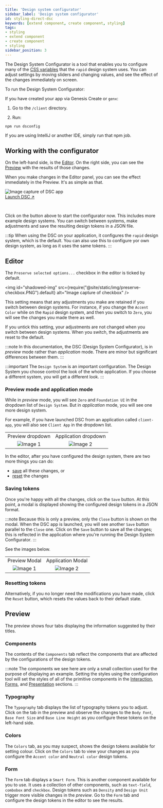 ```yaml
---
title: 'Design system configurator'
sidebar_label: 'Design system configurator'
id: styling-direct-dsc
keywords: [extend component, create component, styling]
tags:
- styling
- extend component
- create component
- styling
sidebar_position: 3
---
```


The Design System Configurator is a tool that enables you to configure many of the [CSS variables](../styling-direct-css-vars/) that the `rapid` design system uses. You can adjust settings by moving sliders and changing values, and see the effect of the changes immediately on screen.

To run the Design System Configurator:

If you have created your app via Genesis Create or `genx`:

1. Go to the `/client` directory.

2. Run:

```bash
npm run dsconfig
```
If you are using IntelliJ or another IDE, simply run that npm job.

## Working with the configurator

On the left-hand side, is the [Editor](#editor). On the right side, you can see the [Preview](#preview) with the results of those changes.

When you make changes in the Editor panel, you can see the effect immediately in the Preview. It's as simple as that.


<div class="demo-view">
  <img
    id="shadowed-img"
    src={require("@site/static/img/DSC-checkbox.PNG").default}
    alt="Image capture of DSC app"
  />
  <div>
    <!-- this link only works when deployed -->
    <a class="overlay-link" href="/docs/dsc/" target="_blank">
      Launch DSC &#x2197;
    </a>
  </div>
</div>

&nbsp;

Click on the button above to start the configurator now. This includes more example design systems. You can switch between systems, make adjustments and save the resulting design tokens in a JSON file.

:::tip
When using the DSC on your application, it configures the `rapid` design system, which is the default. You can also use this to configure yor own design
system, as long as it uses the same tokens. 
:::

## Editor

The `Preserve selected options...` checkbox in the editor is ticked by default.

<img
  id="shadowed-img"
  src={require("@site/static/img/preserve-checkbox.PNG").default}
  alt="Image capture of checkbox"
/>

This setting means that any adjustments you make are retained if you switch between design systems. For instance, if you change the `Accent Color` while on the `Rapid` design system, and then you switch to `Zero`, you will see the changes you made there as well.

If you untick this setting, your adjustments are not changed when you switch between design systems. When you switch, the adjustments are reset to the default.


:::note
In this documentation, the DSC (Design System Configurator), is in _preview_ mode rather than _application_ mode. There are minor but significant differences between them.
:::

:::important
The `Design System` is an important configuration. The Design System you choose control the look of the whole application. If you choose a different system, you will get a different look. 
:::

### Preview mode and application mode
While in _preview_ mode, you will see `Zero` and `Foundation UI` in the dropdown list of `Design System`. But in _application_ mode, you will see one more design system.

For example, if you have launched DSC from an application called `client-app`, you will also see `Client App` in the dropdown list.

|                                        |                                       |
| :------------------------------------: | :-----------------------------------: |
|            Preview dropdown            |         Application dropdown          |
| ![Image 1](/img/preview_drop_down.PNG) | ![Image 2](/img/custom_drop_down.PNG) |

In the editor, after you have configured the design system, there are two more things you can do:

- [save](#saving-tokens) all these changes, or
- [reset](#resetting-tokens) the changes

### Saving tokens

Once you're happy with all the changes, click on the `Save` button. At this point, a modal is displayed showing the configured design tokens in a JSON format.

:::note
Because this is only a preview, only the `Close` button is shown on the modal. When the DSC app is launched, you will see another `Save` button parallel to the `Close` one. Click on the `Save` button to save all the changes; this is reflected in the application where you're running the Design System Configurator.
:::

See the images below.

|                                  |                                 |
| :------------------------------: | :-----------------------------: |
|          Preview Modal           |        Application Modal        |
| ![Image 1](/img/close_modal.PNG) | ![Image 2](/img/save_modal.PNG) |

### Resetting tokens

Alternatively, if you no longer need the modifications you have made, click the `Reset` button, which resets the values back to their default state.

## Preview

The preview shows four tabs displaying the information suggested by their titles.

### Components

The contents of the `Components` tab reflect the components that are affected by the configurations of the design tokens.

:::note
The components we see here are only a small collection used for the purpose of displaying an example. Setting the styles using the configuration tool will set the styles of all of the primitive components in the [Interaction](../../../interaction/), [Forms](../../../forms/), and [Presentation](../../../presentation/) sections.
:::

### Typography

The `Typography` tab displays the list of typography tokens you to adjust. Click on the tab in the preview and observe the changes to the `Body Font`, `Base Font Size` and `Base Line Height` as you configure these tokens on the left-hand side.

### Colors

The `Colors` tab, as you may suspect, shows the design tokens available for setting colour. Click on the `Colors` tab to view your changes as you configure the `Accent color` and `Neutral color` design tokens.

### Form

The `Form` tab displays a `Smart Form`. This is another component available for you to use. It uses a collection of other components, such as `text-field`, `combobox` and `checkbox`. Design tokens such as `Density` and `Design Unit` trigger more visible changes in the _preview_. Go to the `Form` tab and configure the design tokens in the editor to see the results.
